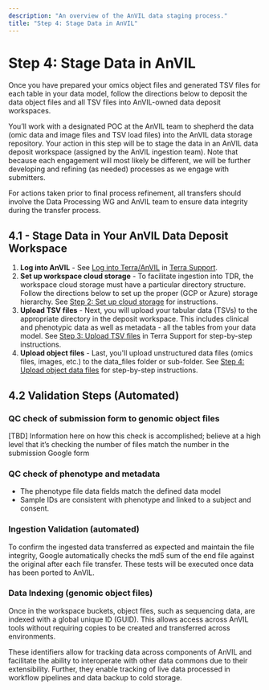 ```yaml
---
description: "An overview of the AnVIL data staging process."
title: "Step 4: Stage Data in AnVIL"
---
```


# Step 4: Stage Data in AnVIL

<Alert icon={false} severity="info">
Once you have prepared your omics object files and generated TSV files for each table in your data model, follow the directions below to deposit the data object files and all TSV files into AnVIL-owned data deposit workspaces.
</Alert>

You’ll work with a designated POC at the AnVIL team to shepherd the data (omic data and image files and TSV load files) into the AnVIL data storage repository. Your action in this step will be to stage the data in an AnVIL data deposit workspace (assigned by the AnVIL ingestion team). Note that because each engagement will most likely be different, we will be further developing and refining (as needed) processes as we engage with submitters.

For actions taken prior to final process refinement, all transfers should involve the Data Processing WG and AnVIL team to ensure data integrity during the transfer process.

## 4.1 - Stage Data in Your AnVIL Data Deposit Workspace

1. **Log into AnVIL** - See [Log into Terra/AnVIL](https://support.terra.bio/hc/en-us/articles/25290333623835-How-to-stage-data-in-your-AnVIL-deposit-workspace#h_01HEQRQ67G9T9YFPN78Z6113RV) in [Terra Support](https://support.terra.bio/hc/en-us).
2. **Set up workspace cloud storage** - To facilitate ingestion into TDR, the workspace cloud storage must have a particular directory structure. Follow the directions below to set up the proper (GCP or Azure) storage hierarchy. See [Step 2: Set up cloud storage](https://support.terra.bio/hc/en-us/articles/25290333623835-How-to-stage-data-in-your-AnVIL-deposit-workspace#h_01J71QC0J9YNGTNXMN4KR47JWV) for instructions.   
3. **Upload TSV files** - Next, you will upload your tabular data (TSVs) to the appropriate directory in the deposit workspace. This includes clinical and phenotypic data as well as metadata - all the tables from your data model. See [Step 3: Upload TSV files](https://support.terra.bio/hc/en-us/articles/25290333623835-How-to-stage-data-in-your-AnVIL-deposit-workspace#h_01HEQT6P4G8DTYE4Q4J33WJXDW) in Terra Support for step-by-step instructions. 
4. **Upload object files** - Last, you'll upload unstructured data files (omics files, images, etc.) to the data_files folder or sub-folder. See [Step 4: Upload object data files](https://support.terra.bio/hc/en-us/articles/25290333623835-How-to-stage-data-in-your-AnVIL-deposit-workspace#h_01J06PGQC850DFC3MSE4B82HJH) for step-by-step instructions.  


## 4.2 Validation Steps (Automated)

### QC check of submission form to genomic object files

[TBD] Information here on how this check is accomplished; believe at a high level that it’s checking the number of files match the number in the submission Google form

### QC check of phenotype and metadata

- The phenotype file data fields match the defined data model
- Sample IDs are consistent with phenotype and linked to a subject and consent.

### Ingestion Validation (automated)

To confirm the ingested data transferred as expected and maintain the file integrity, Google automatically checks the md5 sum of the end file against the original after each file transfer. These tests will be executed once data has been ported to AnVIL.

### Data Indexing (genomic object files)

Once in the workspace buckets, object files, such as sequencing data, are indexed with a global unique ID (GUID). This allows access across AnVIL tools without requiring copies to be created and transferred across environments.

These identifiers allow for tracking data across components of AnVIL and facilitate the ability to interoperate with other data commons due to their extensibility. Further, they enable tracking of live data processed in workflow pipelines and data backup to cold storage.
